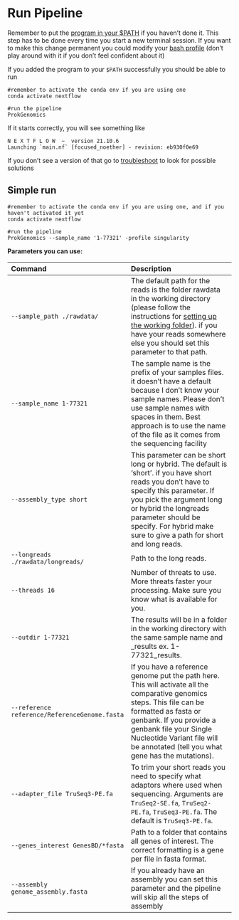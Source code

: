 # Run Pipeline

Remember to put the [program in your $PATH ](getting-started.) if you haven't done it. This step has to be done every time you start a new terminal session. If you want to make this change permanent you could modify your [bash profile](https://stackoverflow.com/questions/14637979/how-to-permanently-set-path-on-linux-unix) (don't play around with it if you don't feel confident about it)

If you added the program to your ```$PATH``` successfully you should be able to run

```
#remember to activate the conda env if you are using one
conda activate nextflow

#run the pipeline
ProkGenomics

```

If it starts correctly, you will see something like

```
N E X T F L O W  ~  version 21.10.6
Launching `main.nf` [focused_noether] - revision: eb930f0e69

```

If you don't see a version of that go to [troubleshoot](troubleshooting.html) to look for possible solutions


## Simple run

```
#remember to activate the conda env if you are using one, and if you haven't activated it yet
conda activate nextflow

#run the pipeline
ProkGenomics --sample_name '1-77321' -profile singularity

```

**Parameters you can use:**

|Command|Description|
| :---|:---- |
|`--sample_path ./rawdata/`|  The default path for the reads is the folder rawdata in the working directory (please follow the instructions for [setting up the working folder](getting-started.html)). if you have your reads somewhere else you should set this parameter to that path. |
|`--sample_name 1-77321`|The sample name is the prefix of your samples files. it doesn't have a default because I don't know your sample names. Please don't use sample names with spaces in them. Best approach is to use the name of the file as it comes from the sequencing facility|
|`--assembly_type short`|This parameter can be short long or hybrid. The default is 'short'. if you have short reads you don't have to specify this parameter. If you pick the argument long or hybrid the longreads parameter should be specify. For hybrid make sure to give a path for short and long reads. | 
|`--longreads  ./rawdata/longreads/`|Path to the long reads. |  
|`--threads 16`|Number of threats to use. More threats faster your processing. Make sure you know what is available for you.|
|`--outdir 1-77321`|The results will be in a folder in the working directory with the same sample name and _results ex. 1-77321_results.| |`--assembly`|if you provide a path to an assembly from the reads, the assembly steps will be skipped.|
|`--reference reference/ReferenceGenome.fasta`|If you have a reference genome put the path here. This will activate all the comparative genomics steps. This file can be formatted as fasta or genbank. If you provide a genbank file your Single Nucleotide Variant file will be annotated (tell you what gene has the mutations).|
|`--adapter_file TruSeq3-PE.fa`|To trim your short reads you need to specify what adaptors where used when sequencing. Arguments are  `TruSeq2-SE.fa`, `TruSeq2-PE.fa`, `TruSeq3-PE.fa`. The default is `TruSeq3-PE.fa`.  |
|`--genes_interest GenesBD/*fasta`|Path to a folder that contains all genes of interest. The correct formatting is a gene per file in fasta format. |
|`--assembly genome_assembly.fasta`|If you already have an assembly you can set this parameter and the pipeline will skip all the steps of assembly|
